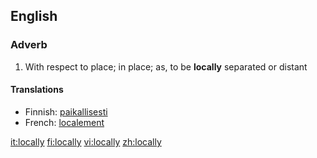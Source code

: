 ==English==

===Adverb===
{{en-adv}}

#With respect to place; in place; as, to be '''locally''' separated or distant

====Translations====
{{trans-top|with respect to place}}
*Finnish: [[paikallisesti]]
*French: [[localement]]
{{trans-mid}}
{{trans-bottom}}

[[it:locally]]
[[fi:locally]]
[[vi:locally]]
[[zh:locally]]